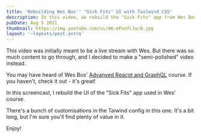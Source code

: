 ```yaml
---
title: 'Rebuilding Wes Bos'' "Sick Fits" UI with Tailwind CSS'
description: In this video, we rebuild the "Sick Fits" app from Wes Bos' "Fullstack Advanced React & GraphQL" course with Tailwind CSS!
pubDate: Aug 5 2021
thumbnail: https://img.youtube.com/vi/mK-ePxnfcJw/0.jpg
layout: '~layouts/post.astro'
---
```



<IntroText>

This video was initially meant to be a live stream with Wes. But there was so much content to go through, and I decided to make a "semi-polished" video instead.

</IntroText>

You may have heard of Wes Bos' <a href="https://advancedreact.com">Advanved Reacgt and GraphQL</a> course. If you haven't, check it out - it's great!

In this screencast, I rebuild the UI of the "Sick Fits" app used in Wes' course.

There's a bunch of customisations in the Taiwind config in this one. It's a bit long, but I'm sure you'll find plenty of value in it.

Enjoy!

<YouTubeVideo id="mK-ePxnfcJw" />
